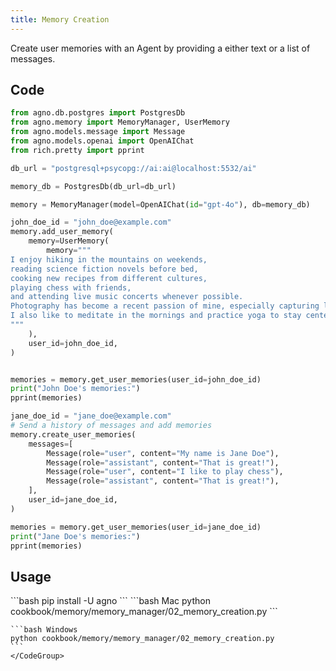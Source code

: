 ```yaml
---
title: Memory Creation
---
```


Create user memories with an Agent by providing a either text or a list of messages.

## Code

```python cookbook/memory/memory_manager/02_memory_creation.py
from agno.db.postgres import PostgresDb
from agno.memory import MemoryManager, UserMemory
from agno.models.message import Message
from agno.models.openai import OpenAIChat
from rich.pretty import pprint

db_url = "postgresql+psycopg://ai:ai@localhost:5532/ai"

memory_db = PostgresDb(db_url=db_url)

memory = MemoryManager(model=OpenAIChat(id="gpt-4o"), db=memory_db)

john_doe_id = "john_doe@example.com"
memory.add_user_memory(
    memory=UserMemory(
        memory="""
I enjoy hiking in the mountains on weekends,
reading science fiction novels before bed,
cooking new recipes from different cultures,
playing chess with friends,
and attending live music concerts whenever possible.
Photography has become a recent passion of mine, especially capturing landscapes and street scenes.
I also like to meditate in the mornings and practice yoga to stay centered.
"""
    ),
    user_id=john_doe_id,
)


memories = memory.get_user_memories(user_id=john_doe_id)
print("John Doe's memories:")
pprint(memories)

jane_doe_id = "jane_doe@example.com"
# Send a history of messages and add memories
memory.create_user_memories(
    messages=[
        Message(role="user", content="My name is Jane Doe"),
        Message(role="assistant", content="That is great!"),
        Message(role="user", content="I like to play chess"),
        Message(role="assistant", content="That is great!"),
    ],
    user_id=jane_doe_id,
)

memories = memory.get_user_memories(user_id=jane_doe_id)
print("Jane Doe's memories:")
pprint(memories)

```

## Usage

<Steps>
  <Snippet file="create-venv-step.mdx" />

  <Step title="Install libraries">
    ```bash
    pip install -U agno
    ```
  </Step>

  <Step title="Run Example">
    <CodeGroup>
    ```bash Mac
    python cookbook/memory/memory_manager/02_memory_creation.py
    ```

    ```bash Windows
    python cookbook/memory/memory_manager/02_memory_creation.py
    ```
    </CodeGroup>
  </Step>
</Steps>
